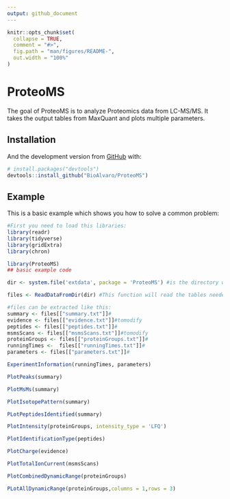 ```yaml
---
output: github_document
---
```


<!-- README.md is generated from README.Rmd. Please edit that file -->

```r
knitr::opts_chunk$set(
  collapse = TRUE,
  comment = "#>",
  fig.path = "man/figures/README-",
  out.width = "100%"
)
```

# ProteoMS

<!-- badges: start -->
<!-- badges: end -->

The goal of ProteoMS is to analyze Proteomics data from LC-MS/MS. It takes the output tables from MaxQuant and plots multiple parameters.

## Installation

<!-- You can install thess released version of ProteoMS from [CRAN](https://CRAN.R-project.org) with: -->

<!-- ``` r -->
<!-- install.packages("ProteoMS") -->
<!-- ``` -->

And the development version from [GitHub](https://github.com/) with:

``` r
# install.packages("devtools")
devtools::install_github("BioAlvaro/ProteoMS")
```
## Example

This is a basic example which shows you how to solve a common problem:

```r
#First you need to load this libraries:
library(readr)
library(tidyverse)
library(gridExtra)
library(chron)
```

```r
library(ProteoMS)
## basic example code

dir <- system.file('extdata', package = 'ProteoMS') #is the directory with the output of the MaxQuant analysis.

files <- ReadDataFromDir(dir) #This function will read the tables needed for creating the outputs.

#files can be extracted like this:
summary <- files[["summary.txt"]]#
evidence <- files[["evidence.txt"]]#tomodify
peptides <- files[["peptides.txt"]]#
msmsScans <- files[["msmsScans.txt"]]#tomodify  
proteinGroups <- files[["proteinGroups.txt"]]#
runningTimes <-  files[["runningTimes.txt"]]#
parameters <- files[["parameters.txt"]]#
```


```r
ExperimentInformation(runningTimes, parameters) 
```


```r
PlotPeaks(summary)
```


```r
PlotMsMs(summary)
```


```r
PlotIsotopePattern(summary)
```


```r
PLotPeptidesIdentified(summary)
```

```r

PlotIntensity(proteinGroups, intensity_type = 'LFQ')

```



```r
PlotIdentificationType(peptides)
```


```r
PlotCharge(evidence)
```

```r
PlotTotalIonCurrent(msmsScans)
```

```r
PlotCombinedDynamicRange(proteinGroups)
```
```r
PLotAllDynamicRange(proteinGroups,columns = 1,rows = 3)
```


